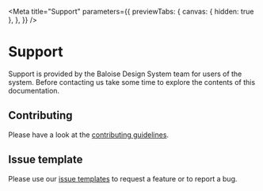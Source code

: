 
<Meta
  title="Support"
  parameters={{
    previewTabs: {
      canvas: { hidden: true },
    },
  }}
/>

# Support

<bal-doc-lead>
  Support is provided by the Baloise Design System team for users of the system. Before contacting us take some time to
  explore the contents of this documentation.
</bal-doc-lead>

## Contributing

Please have a look at the [contributing guidelines](?path=/docs/contributing-overview--page).

## Issue template

Please use our [issue templates](https://github.com/baloise-incubator/design-system/issues/new/choose) to request a feature or to report a bug.

<bal-doc-github link="/stories/welcome/support.stories.mdx"></bal-doc-github>
